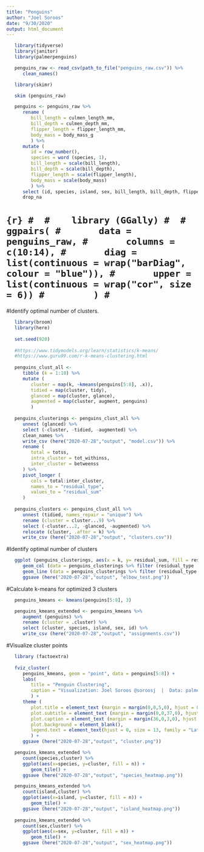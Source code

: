 ```yaml
---
title: "Penguins"
author: "Joel Soroos"
date: "9/30/2020"
output: html_document
---
```



```r

   library(tidyverse)
   library(janitor)
   library(palmerpenguins)

   penguins_raw <- read_csv(path_to_file("penguins_raw.csv")) %>%
      clean_names()
```


```r

   library(skimr)

   skim (penguins_raw)
```


```r

   penguins <- penguins_raw %>%
      rename (
         bill_length = culmen_length_mm,
         bill_depth = culmen_depth_mm,
         flipper_length = flipper_length_mm,
         body_mass = body_mass_g
         ) %>%
      mutate (
         id = row_number(),
         species = word (species, 1),
         bill_length = scale(bill_length),
         bill_depth = scale(bill_depth),
         flipper_length = scale(flipper_length),
         body_mass = scale(body_mass)
         ) %>%
      select (id, species, island, sex, bill_length, bill_depth, flipper_length, body_mass) %>%
      drop_na
```


# ```{r}
# 
#    library (GGally)
# 
#    ggpairs(
#       data = penguins_raw,
#       columns = c(10:14),
#       diag = list(continuous = wrap("barDiag", colour = "blue")),
#       upper = list(continuous = wrap("cor", size = 6))
#         )
# ```


#Identify optimal number of clusters.
```r

   library(broom)
   library(here)
   
   set.seed(920)
   
   #https://www.tidymodels.org/learn/statistics/k-means/
   #https://www.guru99.com/r-k-means-clustering.html
   
   penguins_clust_all <- 
      tibble (k = 1:10) %>%
      mutate (
         cluster = map(k, ~kmeans(penguins[5:8], .x)),
         tidied = map(cluster, tidy),
         glanced = map(cluster, glance),
         augmented = map(cluster, augment, penguins)
         )
   
   penguins_clusterings <- penguins_clust_all %>%
      unnest (glanced) %>%
      select (-cluster, -tidied, -augmented) %>%
      clean_names %>%
      write_csv (here("2020-07-28","output", "model.csv")) %>%
      rename (
         total = totss,
         intra_cluster = tot_withinss,
         inter_cluster = betweenss
      ) %>%
      pivot_longer (
         cols = total:inter_cluster,
         names_to = "residual_type",
         values_to = "residual_sum"
      )
   
   penguins_clusters <- penguins_clust_all %>%
      unnest (tidied, names_repair = "unique") %>%
      rename (cluster = cluster...9) %>%
      select (-cluster...2, -glanced, -augmented) %>%
      relocate (cluster, .after = k) %>%
      write_csv (here("2020-07-28","output", "clusters.csv")) 
```


#Identify optimal number of clusters
```r

   ggplot (penguins_clusterings, aes(x = k, y= residual_sum, fill = residual_type)) +
      geom_col (data = penguins_clusterings %>% filter (residual_type != "total")) +
      geom_line (data = penguins_clusterings %>% filter (residual_type == "intra_cluster")) +
      ggsave (here("2020-07-28","output", "elbow_test.png"))
```


#Calculate k-means for optimized 3 clusters
```r
   penguins_kmeans <- kmeans(penguins[5:8], 3)

   penguins_kmeans_extended <- penguins_kmeans %>%
      augment (penguins) %>%
      rename (cluster = .cluster) %>%
      select (cluster, species, island, sex, id) %>%
      write_csv (here("2020-07-28","output", "assignments.csv"))
```


#Visualize cluster points
```r

   library (factoextra)
      
   fviz_cluster(
      penguins_kmeans, geom = "point", data = penguins[5:8]) +
      labs(
         title = "Penguin Clustering",
         caption = "Visualization: Joel Soroos @soroosj  |  Data: palmerpenguins R package"
         ) +
      theme (
         plot.title = element_text (margin = margin(0,0,5,0), hjust = 0.5, size = 15, family = "Lato"),
         plot.subtitle = element_text (margin = margin(0,0,37,0), hjust = 0.5, size = 14, family = "Lato"),
         plot.caption = element_text (margin = margin(36,0,3,0), hjust = 1, size = 8, family = "Lato"),
         plot.background = element_blank(),
         legend.text = element_text(hjust = 0, size = 13, family = "Lato")
         ) +
      ggsave (here("2020-07-28","output", "cluster.png"))
```


```r

   penguins_kmeans_extended %>%
      count(species,cluster) %>%
      ggplot(aes(x=species, y=cluster, fill = n)) + 
         geom_tile() +
      ggsave (here("2020-07-28","output", "species_heatmap.png"))

   penguins_kmeans_extended %>%
      count(island,cluster) %>%
      ggplot(aes(x=island, y=cluster, fill = n)) + 
         geom_tile() +
      ggsave (here("2020-07-28","output", "island_heatmap.png"))
   
   penguins_kmeans_extended %>%
      count(sex,cluster) %>%
      ggplot(aes(x=sex, y=cluster, fill = n)) + 
         geom_tile() +
      ggsave (here("2020-07-28","output", "sex_heatmap.png"))
```





